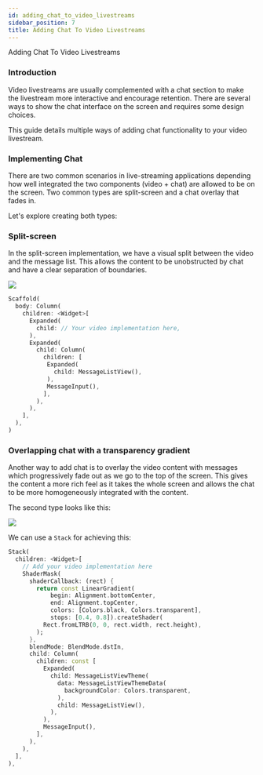 ```yaml
---
id: adding_chat_to_video_livestreams
sidebar_position: 7
title: Adding Chat To Video Livestreams
---
```


Adding Chat To Video Livestreams

### Introduction

Video livestreams are usually complemented with a chat section to make the livestream more interactive
and encourage retention. There are several ways to show the chat interface on the screen and requires
some design choices.

This guide details multiple ways of adding chat functionality to your video livestream.

### Implementing Chat

There are two common scenarios in live-streaming applications depending how well integrated the two
components (video + chat) are allowed to be on the screen. Two common types are split-screen and a
chat overlay that fades in.

Let's explore creating both types:

### Split-screen

In the split-screen implementation, we have a visual split between the video and the message list.
This allows the content to be unobstructed by chat and have a clear separation of boundaries.

![](../assets/live_stream_1.jpg)

```dart
Scaffold(
  body: Column(
    children: <Widget>[
      Expanded(
        child: // Your video implementation here,
      ),
      Expanded(
        child: Column(
          children: [
           Expanded(
             child: MessageListView(),
           ),
           MessageInput(),
          ],
        ),
      ),
    ],
  ),
)
```

### Overlapping chat with a transparency gradient

Another way to add chat is to overlay the video content with messages which progressively fade out
as we go to the top of the screen. This gives the content a more rich feel as it takes the whole
screen and allows the chat to be more homogeneously integrated with the content.

The second type looks like this:

![](../assets/live_stream_2.jpg)

We can use a `Stack` for achieving this:

```dart
Stack(
  children: <Widget>[
    // Add your video implementation here
    ShaderMask(
      shaderCallback: (rect) {
        return const LinearGradient(
            begin: Alignment.bottomCenter,
            end: Alignment.topCenter,
            colors: [Colors.black, Colors.transparent],
            stops: [0.4, 0.8]).createShader(
          Rect.fromLTRB(0, 0, rect.width, rect.height),
        );
      },
      blendMode: BlendMode.dstIn,
      child: Column(
        children: const [
          Expanded(
            child: MessageListViewTheme(
              data: MessageListViewThemeData(
                backgroundColor: Colors.transparent,
              ),
              child: MessageListView(),
            ),
          ),
          MessageInput(),
        ],
      ),
    ),
  ],
),
```